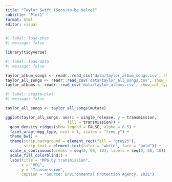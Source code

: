 ```yaml
---
title: "Taylor Swift (Soon-to-be Kelce)"
subtitle: "Plot1"
format: html
editor: visual
---
```


```r
#| label: load-pkgs
#| message: false

library(tidyverse)
```

```r
#| label: load-data
#| message: false

taylor_album_songs <- readr::read_csv('data/taylor_album_songs.csv', show_col_types = FALSE)
taylor_all_songs <- readr::read_csv('data/taylor_all_songs.csv', show_col_types = FALSE)
taylor_albums <- readr::read_csv('data/taylor_albums.csv', show_col_types = FALSE)
```

```r
#| label: create-plot
#| message: false

taylor_all_songs <- taylor_all_songs(mutate)

ggplot(taylor_all_songs, aes(x = single_release, y = transmission, 
                           fill = transmission)) +
  geom_density_ridges(show.legend = FALSE, alpha = 0.5) +
  facet_wrap(~mpg_type, ncol = 1, scales = "free_y") +
  theme_bw() +
  theme(strip.background = element_rect(fill = "grey25"),
        strip.text = element_text(color = "white", face = "bold")) +
  scale_x_continuous(breaks = seq(0, 60, 10), labels = seq(0, 60, 10)) +
  scale_fill_colorblind() + 
  labs(title = "MPG by transmission",
       x = "MPG",
       y = "Transmission",
       caption = "Source: Environmental Protection Agency, 2021")

```
